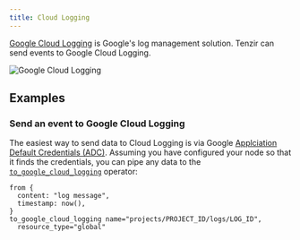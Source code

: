 ```yaml
---
title: Cloud Logging
---
```


[Google Cloud Logging](https://cloud.google.com/logging) is Google's log
management solution. Tenzir can send events to Google Cloud Logging.

![Google Cloud Logging](cloud-logging.svg)

## Examples

### Send an event to Google Cloud Logging

The easiest way to send data to Cloud Logging is via Google [Applciation Default
Credentials
(ADC)](https://cloud.google.com/docs/authentication/application-default-credentials).
Assuming you have configured your node so that it finds the credentials, you can
pipe any data to the
[`to_google_cloud_logging`](../../../reference/operators/to_google_cloud_logging)
operator:

```tql
from {
  content: "log message",
  timestamp: now(),
}
to_google_cloud_logging name="projects/PROJECT_ID/logs/LOG_ID",
  resource_type="global"
```
